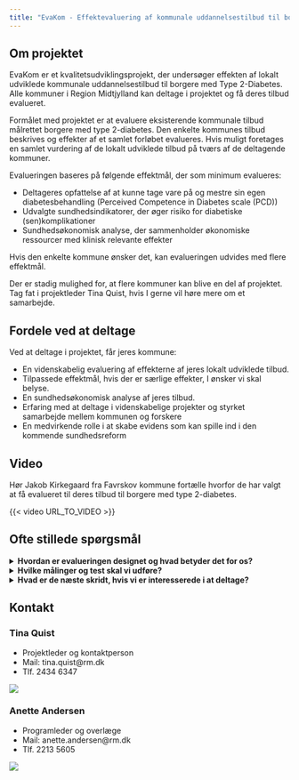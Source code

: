 ```yaml
---
title: "EvaKom - Effektevaluering af kommunale uddannelsestilbud til borgere med Type 2-Diabetes"
---
```


## Om projektet
EvaKom er et kvalitetsudviklingsprojekt, der undersøger effekten af lokalt udviklede kommunale uddannelsestilbud til borgere med Type 2-Diabetes. 
Alle kommuner i Region Midtjylland kan deltage i projektet og få deres tilbud evalueret.

Formålet med projektet er at evaluere eksisterende kommunale tilbud målrettet borgere med type 2-diabetes. Den enkelte kommunes tilbud beskrives og effekter af et samlet forløbet evalueres. Hvis muligt foretages en samlet vurdering af de lokalt udviklede tilbud på tværs af de deltagende kommuner. 

Evalueringen baseres på følgende effektmål, der som minimum evalueres:

- Deltageres opfattelse af at kunne tage vare på og mestre sin egen diabetesbehandling (Perceived Competence in Diabetes scale (PCD))
- Udvalgte sundhedsindikatorer, der øger risiko for diabetiske (sen)komplikationer
- Sundhedsøkonomisk analyse, der sammenholder økonomiske ressourcer med klinisk relevante effekter

Hvis den enkelte kommune ønsker det, kan evalueringen udvides med flere effektmål. 

Der er stadig mulighed for, at flere kommuner kan blive en del af projektet. 
Tag fat i projektleder Tina Quist, hvis I gerne vil høre mere om et samarbejde.


## Fordele ved at deltage

Ved at deltage i projektet, får jeres kommune: 

- En videnskabelig evaluering af effekterne af jeres lokalt udviklede tilbud.
- Tilpassede effektmål, hvis der er særlige effekter, I ønsker vi skal belyse.
- En sundhedsøkonomisk analyse af jeres tilbud.
- Erfaring med at deltage i videnskabelige projekter og styrket samarbejde mellem kommunen og forskere
- En medvirkende rolle i at skabe evidens som kan spille ind i den kommende sundhedsreform
	
::: content-hidden
## Video
Hør Jakob Kirkegaard fra Favrskov kommune fortælle hvorfor de har valgt at få evalueret til deres tilbud til borgere med type 2-diabetes.

{{< video URL_TO_VIDEO >}}
:::

## Ofte stillede spørgsmål

<details>
<summary>**Hvordan er evalueringen designet og hvad betyder det for os?**</summary>

Evakom er designet som et lodtrækningsstudie med venteliste.

For at opnå statistisk styrke til meningsfulde konklusioner, skal evalueringen baseres på i alt 48 borgere, hvoraf 
- 32 borgere starter på forløbet med det samme
- 16 borgere venter ca. 3 måneder med at starte i forløb.

Der er ikke fastlagt en tidsbegrænsning for, hvor længe det kan tage at rekruttere 48 borgere. 

Når en borger tilbydes et forløb målrettet borgere med type 2-diabetes, informeres borgeren om projektet. Hvis borgeren ønsker at deltage underskrives en samtykkeerklæring. Derefter vil I ved hjælp af et computersystem (REDcap) tilfældigt tildele borgeren at starte med det samme (fx opstart på næste hold), eller sætte borgeren på venteliste. Borgerne bliver automatisk randomiseret ud fra en 2:1 nøgle, hvilket betyder at dobbelt så mange borgere kommer i gang med det samme i forhold til hvor mange borgere, der kommer på venteliste. Uanset om borgeren starter med det samme eller tildeles venteliste skal borgeren gennemføre få målinger/tests hos jer og borgeren skal besvare et spørgeskema elektronisk hjemmefra. Målinger/test og besvarelse af spørgeskema gentages når forløbet er slut eller når borgeren har været fem måneder på venteliste.

</details>

<details>
<summary>**Hvilke målinger og test skal vi udføre?**</summary>
Omfanget af målinger og test afhænger af hvilke effektmål I ønsker at belyse.
Som minimum skal der foretages en måling af taljeomfang og gennemføres en 6 minutters gangtest samt en 30 sekunders rejse-sætte sig test.

</details>


<details>
<summary>**Hvad er de næste skridt, hvis vi er interesserede i at deltage?**</summary>

- *Tilpasning og planlægning:* Hvis I er interesserede i at deltage, aftaler vi et møde hvor spørgsmål kan afklares og hvor vi  drøfter, hvordan projektet kan tilpasses jeres ønsker, behov og kapacitet. Desuden vil vi sammen lave en tidsplan for projektet. 

- *Det juridiske:* Når vi har fastlagt en plan og I føler jer klædt på til at indgå i projektet, skal både vi og I underskrive en databehandleraftale. 

- *Opkvalificering og support:*  Vi aftaler nogle møder for at hjælpe jer godt i gang med evalueringen og oplære relevante medarbejdere i dataindsamling.  Projektleder for projektet er tilgængelig til at besvare spørgsmål og yde support undervejs. Der vil løbende afholdes korte møder for at adressere eventuelle udfordringer, give feedback på samarbejdet og sammen vurdere projektets fremdrift.  

- *Det økonomiske:* Projektet er tilrettelagt med egenfinansiering og hver samarbejdspartner afholder derfor egne udgifter til gennemførelse af projektet. Deltagende kommuner afholder vanlige udgifter til gennemførelse af forløbet samt udgifter forbundet med at deltage i evalueringen herunder personaletid til: Deltagelse i projektmøder (planlægning og opfølgningsmøder), besvarelse af spørgeskema/interview om ressourceforbrug, oplæring i procedurer samt indsamling og indrapportering af data i form af udsendelse af links til spørgeskemaer, målinger og tests af deltagere ved baseline og afslutning af forløb.  
Steno Diabetes Center Aarhus afholder udgifter til evalueringen i form af projektledelse, understøttelse (herunder oplæring i procedurer), databearbejdning og afrapportering.

</details>


## Kontakt

### Tina Quist
::: {layout-ncol=2}

- Projektleder og kontaktperson
- Mail: tina.quist\@rm.dk
- Tlf. 2434 6347

![](images/tina.jpg){.profile-picture}


### Anette Andersen

- Programleder og overlæge
- Mail: anette.andersen\@rm.dk
- Tlf. 2213 5605

![](images/anette.png){.profile-picture}
:::
